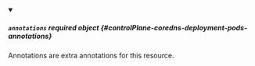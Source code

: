 
<details className="config-field" data-expandable="false" open>
<summary>

##### `annotations` <span className="config-field-required" data-required="false">required</span> <span className="config-field-type">object</span> <span className="config-field-default"></span> <span className="config-field-enum"></span> {#controlPlane-coredns-deployment-pods-annotations}

Annotations are extra annotations for this resource.

</summary>



</details>
